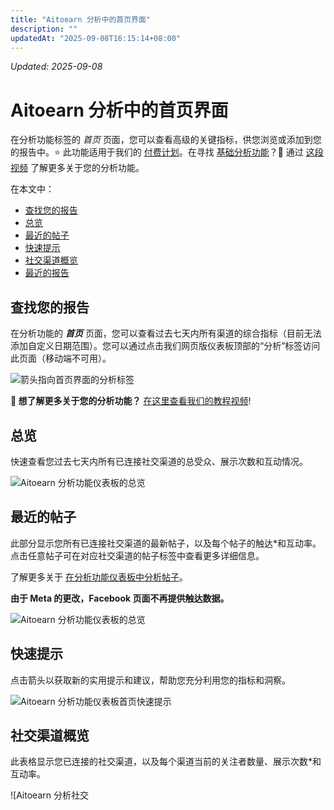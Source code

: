 ```yaml
---
title: "Aitoearn 分析中的首页界面"
description: ""
updatedAt: "2025-09-08T16:15:14+08:00"
---
```

<!-- UPDATED_AT -->
_Updated: 2025-09-08_

# Aitoearn 分析中的首页界面

在分析功能标签的 *首页* 页面，您可以查看高级的关键指标，供您浏览或添加到您的报告中。⭐️ 此功能适用于我们的 [付费计划](https://aitoearn.helpscoutdocs.com/article/595-features-available-on-each-aitoearn-plan)。在寻找 [基础分析功能](https://support.aitoearn.com/article/517-insights-on-shared-posts-within-your-publishing-dashboard)？🎥 通过 [这段视频](https://youtu.be/8MQ_bDys_sc) 了解更多关于您的分析功能。

在本文中：
- [查找您的报告](#h_01ERJ8M0T20NYSA3B4FJ6CFMXM)
- [总览](#h_01ERJ8M0T20NYSA3B4FJ6CFMXM)
- [最近的帖子](#h_01ERJ8MEBYJZ6R1DK8G5PSXA6H)
- [快速提示](#h_01ERJ8MM86WN4VWYEVJZVQW5SX)
- [社交渠道概览](#h_01ERJ8MTGB06S1WMTYJEAG47AQ)
- [最近的报告](#h_01ERJ8N0B29216T87VG1HNDVWW)

## 查找您的报告

在分析功能的 ***首页*** 页面，您可以查看过去七天内所有渠道的综合指标（目前无法添加自定义日期范围）。您可以通过点击我们网页版仪表板顶部的“分析”标签访问此页面（移动端不可用）。

![箭头指向首页界面的分析标签](//d33v4339jhl8k0.cloudfront.net/docs/assets/64cb6cf86d4a3e191f237e66/images/661ff2e3865f732a9766a1f5/file-Pvq4d7qhCi.jpg)

**🎥 想了解更多关于您的分析功能？** [在这里查看我们的教程视频](https://fast.wistia.net/embed/channel/nasetpeuf7?wchannelid=nasetpeuf7&wmediaid=pu58ancj8v)!

## 总览

快速查看您过去七天内所有已连接社交渠道的总受众、展示次数和互动情况。

![Aitoearn 分析功能仪表板的总览](//d33v4339jhl8k0.cloudfront.net/docs/assets/64cb6cf86d4a3e191f237e66/images/6514996c6241295a81ba6db8/img-1722078-1695848810-1962848992.png)

## 最近的帖子

此部分显示您所有已连接社交渠道的最新帖子，以及每个帖子的触达*和互动率。点击任意帖子可在对应社交渠道的帖子标签中查看更多详细信息。

了解更多关于 [在分析功能仪表板中分析帖子](https://aitoearn.helpscoutdocs.com/article/527-analyzing-your-posts-within-your-analytics-dashboard)。

**由于 Meta 的更改，Facebook 页面不再提供触达数据。**

![Aitoearn 分析功能仪表板的总览](//d33v4339jhl8k0.cloudfront.net/docs/assets/64cb6cf86d4a3e191f237e66/images/6514996d8820396325b6fdc6/img-1722078-1695848811-1845740485.png)

## 快速提示

点击箭头以获取新的实用提示和建议，帮助您充分利用您的指标和洞察。

![Aitoearn 分析功能仪表板首页快速提示](//d33v4339jhl8k0.cloudfront.net/docs/assets/64cb6cf86d4a3e191f237e66/images/6514996d5416dd630a4b0698/img-1722078-1695848811-1095870122.png)

## 社交渠道概览

此表格显示您已连接的社交渠道，以及每个渠道当前的关注者数量、展示次数*和互动率。

![Aitoearn 分析社交
